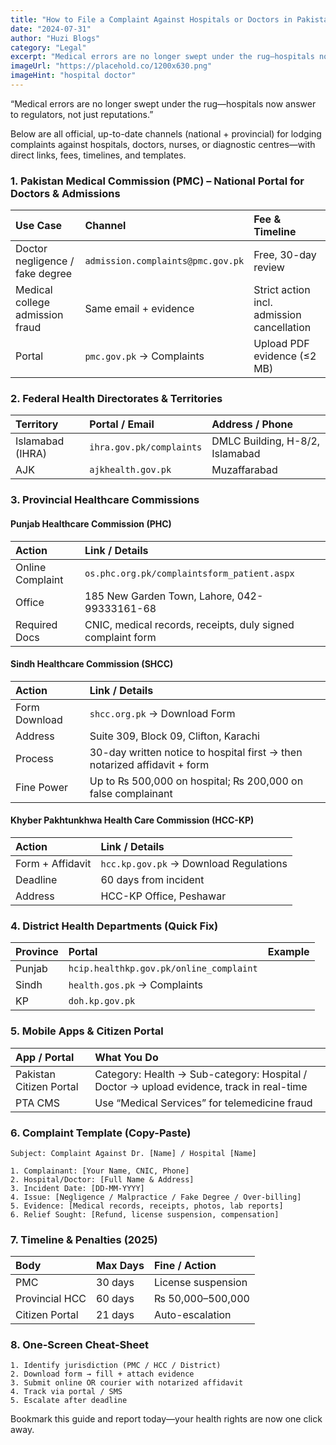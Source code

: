 ```yaml
---
title: "How to File a Complaint Against Hospitals or Doctors in Pakistan (2025 Complete Guide)"
date: "2024-07-31"
author: "Huzi Blogs"
category: "Legal"
excerpt: "Medical errors are no longer swept under the rug—hospitals now answer to regulators, not just reputations."
imageUrl: "https://placehold.co/1200x630.png"
imageHint: "hospital doctor"
---
```


“Medical errors are no longer swept under the rug—hospitals now answer to regulators, not just reputations.”

Below are all official, up-to-date channels (national + provincial) for lodging complaints against hospitals, doctors, nurses, or diagnostic centres—with direct links, fees, timelines, and templates.

### 1. Pakistan Medical Commission (PMC) – National Portal for Doctors & Admissions

| Use Case                                 | Channel                             | Fee & Timeline                                      |
| :--------------------------------------- | :---------------------------------- | :-------------------------------------------------- |
| Doctor negligence / fake degree          | `admission.complaints@pmc.gov.pk`   | Free, 30-day review                                 |
| Medical college admission fraud          | Same email + evidence               | Strict action incl. admission cancellation          |
| Portal                                   | `pmc.gov.pk` → Complaints           | Upload PDF evidence (≤2 MB)                         |

### 2. Federal Health Directorates & Territories

| Territory      | Portal / Email               | Address / Phone                       |
| :------------- | :--------------------------- | :------------------------------------ |
| Islamabad (IHRA) | `ihra.gov.pk/complaints`     | DMLC Building, H-8/2, Islamabad       |
| AJK            | `ajkhealth.gov.pk`           | Muzaffarabad                          |

### 3. Provincial Healthcare Commissions

#### Punjab Healthcare Commission (PHC)

| Action            | Link / Details                                          |
| :---------------- | :------------------------------------------------------ |
| Online Complaint  | `os.phc.org.pk/complaintsform_patient.aspx`             |
| Office            | 185 New Garden Town, Lahore, 042-99333161-68             |
| Required Docs     | CNIC, medical records, receipts, duly signed complaint form |

#### Sindh Healthcare Commission (SHCC)

| Action        | Link / Details                                                    |
| :------------ | :---------------------------------------------------------------- |
| Form Download | `shcc.org.pk` → Download Form                                     |
| Address       | Suite 309, Block 09, Clifton, Karachi                             |
| Process       | 30-day written notice to hospital first → then notarized affidavit + form |
| Fine Power    | Up to ₨ 500,000 on hospital; ₨ 200,000 on false complainant         |

#### Khyber Pakhtunkhwa Health Care Commission (HCC-KP)

| Action           | Link / Details                          |
| :--------------- | :-------------------------------------- |
| Form + Affidavit | `hcc.kp.gov.pk` → Download Regulations  |
| Deadline         | 60 days from incident                   |
| Address          | HCC-KP Office, Peshawar                 |

### 4. District Health Departments (Quick Fix)

| Province | Portal                                   | Example                                 |
| :------- | :--------------------------------------- | :-------------------------------------- |
| Punjab   | `hcip.healthkp.gov.pk/online_complaint`  |                                         |
| Sindh    | `health.gos.pk` → Complaints             |                                         |
| KP       | `doh.kp.gov.pk`                          |                                         |

### 5. Mobile Apps & Citizen Portal

| App / Portal            | What You Do                                                    |
| :---------------------- | :------------------------------------------------------------- |
| Pakistan Citizen Portal | Category: Health → Sub-category: Hospital / Doctor → upload evidence, track in real-time |
| PTA CMS                 | Use “Medical Services” for telemedicine fraud                  |

### 6. Complaint Template (Copy-Paste)

```
Subject: Complaint Against Dr. [Name] / Hospital [Name]

1. Complainant: [Your Name, CNIC, Phone]
2. Hospital/Doctor: [Full Name & Address]
3. Incident Date: [DD-MM-YYYY]
4. Issue: [Negligence / Malpractice / Fake Degree / Over-billing]
5. Evidence: [Medical records, receipts, photos, lab reports]
6. Relief Sought: [Refund, license suspension, compensation]
```

### 7. Timeline & Penalties (2025)

| Body             | Max Days | Fine / Action       |
| :--------------- | :------- | :------------------ |
| PMC              | 30 days  | License suspension  |
| Provincial HCC   | 60 days  | ₨ 50,000–500,000    |
| Citizen Portal   | 21 days  | Auto-escalation     |

### 8. One-Screen Cheat-Sheet

```
1. Identify jurisdiction (PMC / HCC / District)
2. Download form → fill + attach evidence
3. Submit online OR courier with notarized affidavit
4. Track via portal / SMS
5. Escalate after deadline
```

Bookmark this guide and report today—your health rights are now one click away.
